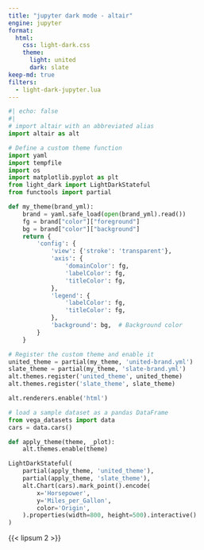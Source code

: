 ```yaml
---
title: "jupyter dark mode - altair"
engine: jupyter
format:
  html:
    css: light-dark.css
    theme:
      light: united
      dark: slate
keep-md: true
filters:
  - light-dark-jupyter.lua
---
```


```python
#| echo: false
#|
# import altair with an abbreviated alias
import altair as alt

# Define a custom theme function
import yaml
import tempfile
import os
import matplotlib.pyplot as plt
from light_dark import LightDarkStateful
from functools import partial

def my_theme(brand_yml):
    brand = yaml.safe_load(open(brand_yml).read())
    fg = brand["color"]["foreground"]
    bg = brand["color"]["background"]
    return {
        'config': {
            'view': {'stroke': 'transparent'},
            'axis': {
                'domainColor': fg,
                'labelColor': fg,
                'titleColor': fg,
            },
            'legend': {
                'labelColor': fg,
                'titleColor': fg,
            },
            'background': bg,  # Background color
        }
    }

# Register the custom theme and enable it
united_theme = partial(my_theme, 'united-brand.yml')
slate_theme = partial(my_theme, 'slate-brand.yml')
alt.themes.register('united_theme', united_theme)
alt.themes.register('slate_theme', slate_theme)

alt.renderers.enable('html')

# load a sample dataset as a pandas DataFrame
from vega_datasets import data
cars = data.cars()

def apply_theme(theme, _plot):
    alt.themes.enable(theme)

LightDarkStateful(
    partial(apply_theme, 'united_theme'),
    partial(apply_theme, 'slate_theme'),
    alt.Chart(cars).mark_point().encode(
        x='Horsepower',
        y='Miles_per_Gallon',
        color='Origin',
    ).properties(width=800, height=500).interactive()
)
```

{{< lipsum 2 >}}